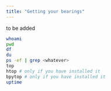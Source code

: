 ```yaml
---
title: "Getting your bearings"
---
```


to be added

```bash
whoami
pwd
df
du
ps -ef | grep <whatever>
top
htop # only if you have installed it
bpytop # only if you have installed it
uptime
```
